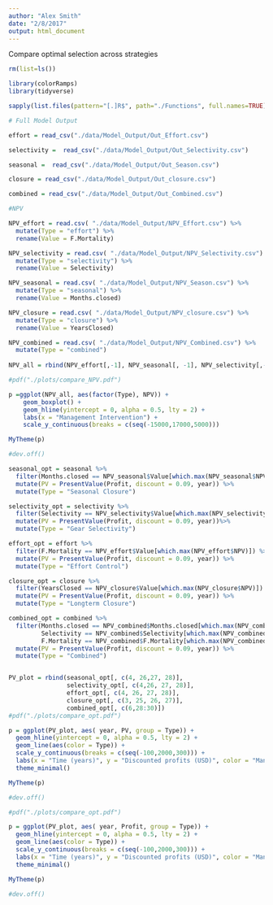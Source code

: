 ```yaml
---
author: "Alex Smith"
date: "2/8/2017"
output: html_document
---
```


Compare optimal selection across strategies


```r

rm(list=ls())

library(colorRamps)
library(tidyverse)

sapply(list.files(pattern="[.]R$", path="./Functions", full.names=TRUE), source)

```

```r

# Full Model Output

effort = read_csv("./data/Model_Output/Out_Effort.csv")

selectivity =  read_csv("./data/Model_Output/Out_Selectivity.csv")

seasonal =  read_csv("./data/Model_Output/Out_Season.csv")

closure = read_csv("./data/Model_Output/Out_closure.csv")

combined = read_csv("./data/Model_Output/Out_Combined.csv")

#NPV

NPV_effort = read.csv( "./data/Model_Output/NPV_Effort.csv") %>%
  mutate(Type = "effort") %>%
  rename(Value = F.Mortality)

NPV_selectivity = read.csv( "./data/Model_Output/NPV_Selectivity.csv") %>%
  mutate(Type = "selectivity") %>%
  rename(Value = Selectivity)

NPV_seasonal = read.csv( "./data/Model_Output/NPV_Season.csv") %>%
  mutate(Type = "seasonal") %>%
  rename(Value = Months.closed)

NPV_closure = read.csv( "./data/Model_Output/NPV_closure.csv") %>%
  mutate(Type = "closure") %>%
  rename(Value = YearsClosed)

NPV_combined = read.csv( "./data/Model_Output/NPV_Combined.csv") %>%
  mutate(Type = "combined") 
  
NPV_all = rbind(NPV_effort[,-1], NPV_seasonal[, -1], NPV_selectivity[,-1], NPV_closure[,-1])

```

```r

#pdf("./plots/compare_NPV.pdf") 

p =ggplot(NPV_all, aes(factor(Type), NPV)) +
    geom_boxplot() +
    geom_hline(yintercept = 0, alpha = 0.5, lty = 2) +
    labs(x = "Management Intervention") +
    scale_y_continuous(breaks = c(seq(-15000,17000,5000)))

MyTheme(p)

#dev.off()
```


```r




seasonal_opt = seasonal %>%
  filter(Months.closed == NPV_seasonal$Value[which.max(NPV_seasonal$NPV)]) %>%
  mutate(PV = PresentValue(Profit, discount = 0.09, year)) %>%
  mutate(Type = "Seasonal Closure")

selectivity_opt = selectivity %>%
  filter(Selectivity == NPV_selectivity$Value[which.max(NPV_selectivity$NPV)]) %>%
  mutate(PV = PresentValue(Profit, discount = 0.09, year))%>%
  mutate(Type = "Gear Selectivity")

effort_opt = effort %>%
  filter(F.Mortality == NPV_effort$Value[which.max(NPV_effort$NPV)]) %>%
  mutate(PV = PresentValue(Profit, discount = 0.09, year)) %>%
  mutate(Type = "Effort Control")

closure_opt = closure %>%
  filter(YearsClosed == NPV_closure$Value[which.max(NPV_closure$NPV)]) %>%
  mutate(PV = PresentValue(Profit, discount = 0.09, year)) %>%
  mutate(Type = "Longterm Closure")

combined_opt = combined %>%
  filter(Months.closed == NPV_combined$Months.closed[which.max(NPV_combined$NPV)], 
         Selectivity == NPV_combined$Selectivity[which.max(NPV_combined$NPV)], 
         F.Mortality == NPV_combined$F.Mortality[which.max(NPV_combined$NPV)]) %>%
  mutate(PV = PresentValue(Profit, discount = 0.09, year)) %>%
  mutate(Type = "Combined")


PV_plot = rbind(seasonal_opt[, c(4, 26,27, 28)], 
                selectivity_opt[, c(4,26, 27, 28)], 
                effort_opt[, c(4, 26, 27, 28)],
                closure_opt[, c(3, 25, 26, 27)],
                combined_opt[, c(6,28:30)])
#pdf("./plots/compare_opt.pdf")                    

p = ggplot(PV_plot, aes( year, PV, group = Type)) +
  geom_hline(yintercept = 0, alpha = 0.5, lty = 2) + 
  geom_line(aes(color = Type)) +
  scale_y_continuous(breaks = c(seq(-100,2000,300))) +
  labs(x = "Time (years)", y = "Discounted profits (USD)", color = "Management \nIntervention") +
  theme_minimal()

MyTheme(p)  

#dev.off()
```



```r


#pdf("./plots/compare_opt.pdf")                    

p = ggplot(PV_plot, aes( year, Profit, group = Type)) +
  geom_hline(yintercept = 0, alpha = 0.5, lty = 2) + 
  geom_line(aes(color = Type)) +
  scale_y_continuous(breaks = c(seq(-100,2000,300))) +
  labs(x = "Time (years)", y = "Discounted profits (USD)", color = "Management \nIntervention") +
  theme_minimal()

MyTheme(p)  

#dev.off()
```

